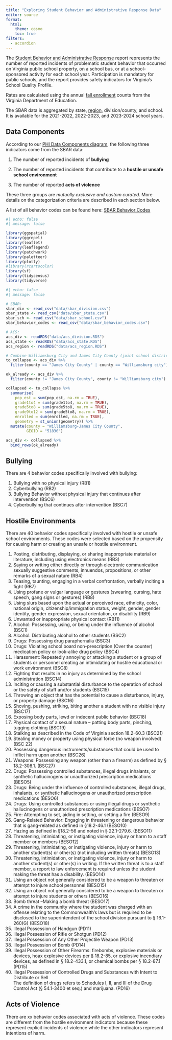 ```yaml
---
title: "Exploring Student Behavior and Administrative Response Data"
editor: source
format:
  html:
    theme: cosmo
    toc: true
filters:
  - accordion
---
```


The [Student Behavior and Administrative Response](https://www.doe.virginia.gov/data-policy-funding/data-reports/data-collection/student-behavior-and-administrative-response-collection) report represents the number of reported incidents of problematic student behavior that occurred on Virginia public school property, on a school bus, or at a school-sponsored activity for each school year. Participation is mandatory for public schools, and the report provides safety indicators for Virginia’s School Quality Profile.

Rates are calculated using the annual [fall enrollment](https://p1pe.doe.virginia.gov/apex_captcha/home.do?apexTypeId=304) counts from the Virginia Department of Education.

The SBAR data is aggregated by state, [region](https://www.doe.virginia.gov/about-vdoe/virginia-school-directories/virginia-public-school-listing-by-region), division/county, and school. It is available for the 2021-2022, 2022-2023, and 2023-2024 school years.

## Data Components

According to our [PHI Data Components diagram](https://docs.google.com/presentation/d/1jfh1NoCpxkOeeoXxONXP2NGjU9_UwGUjncOE0TjsgIM/edit?usp=sharing), the following three indicators come from the SBAR data:

1.  The number of reported incidents of **bullying**

2.  The number of reported incidents that contribute to a **hostile or unsafe school environment**

3.  The number of reported **acts of violence**

These three groups are *mutually exclusive and custom curated*. More details on the categorization criteria are described in each section below.

A list of all behavior codes can be found here: [SBAR Behavior Codes](https://docs.google.com/spreadsheets/d/1M3MbeIxVj7tKs50iHRmrGv77sPN6EMLXO2VU1IsEeXg/edit?usp=sharing)

```r
#| echo: false
#| message: false

library(ggspatial)
library(ggrepel)
library(leaflet)
library(leaflegend)
library(patchwork)
library(paletteer)
library(plotly)
#library(rcartocolor)
library(sf)
library(tidycensus)
library(tidyverse)

```

```r
#| echo: false
#| message: false

# SBAR:
sbar_div <- read_csv("data/sbar_division.csv")
sbar_state <- read_csv("data/sbar_state.csv")
sbar_sch <- read_csv("data/sbar_school.csv")
sbar_behavior_codes <- read_csv("data/sbar_behavior_codes.csv")

# ACS:
acs_div <- readRDS("data/acs_division.RDS")
acs_state <- readRDS("data/acs_state.RDS")
acs_region <- readRDS("data/acs_region.RDS")

# Combine Williamsburg City and James City County (joint school district):
to_collapse <- acs_div %>%
  filter(county == "James City County" | county == "Williamsburg city")

ok_already <- acs_div %>%
  filter(county != "James City County", county != "Williamsburg city")

collapsed <- to_collapse %>%
  summarise(
    pop_est = sum(pop_est, na.rm = TRUE),
    grade1to4 = sum(grade1to4, na.rm = TRUE),
    grade5to8 = sum(grade5to8, na.rm = TRUE),
    grade9to12 = sum(grade5to8, na.rm = TRUE),
    enrolled = sum(enrolled, na.rm = TRUE),
    geometry = st_union(geometry)) %>%
  mutate(county = "Williamsburg-James City County",
         GEOID = "51830")

acs_div <- collapsed %>%
  bind_rows(ok_already)

```

## Bullying

There are 4 behavior codes specifically involved with bullying:

1.  Bullying with no physical injury (RB1)
2.  Cyberbullying (RB2)
3.  Bullying Behavior without physical injury that continues after intervention (BSC6)
4.  Cyberbullying that continues after intervention (BSC7)

## Hostile Environments

There are 40 behavior codes specifically involved with hostile or unsafe school environments. These codes were selected based on the propensity for causing harm or creating an unsafe or hostile environment.

1.  Posting, distributing, displaying, or sharing inappropriate material or literature, including using electronics means (RB3)
2.  Saying or writing either directly or through electronic communication sexually suggestive comments, innuendos, propositions, or other remarks of a sexual nature (RB4)
3.  Teasing, taunting, engaging in a verbal confrontation, verbally inciting a fight (RB7)
4.  Using profane or vulgar language or gestures (swearing, cursing, hate speech, gang signs or gestures) (RB8)
5.  Using slurs based upon the actual or perceived race, ethnicity, color, national origin, citizenship/immigration status, weight, gender, gender identity, gender expression, sexual orientation, or disability (RB9)
6.  Unwanted or inappropriate physical contact (RB11)
7.  Alcohol: Possessing, using, or being under the influence of alcohol (BSC1)
8.  Alcohol: Distributing alcohol to other students (BSC2)
9.  Drugs: Possessing drug paraphernalia (BSC3)
10. Drugs: Violating school board non-prescription (Over the counter) medication policy or look-alike drug policy (BSC4)
11. Harassment: Repeatedly annoying or attacking a student or a group of students or personnel creating an intimidating or hostile educational or work environment (BSC8)
12. Fighting that results in no injury as determined by the school administration (BSC14)
13. Inciting or causing a substantial disturbance to the operation of school or the safety of staff and/or students (BSC15)
14. Throwing an object that has the potential to cause a disturbance, injury, or property damage (BSC16)
15. Shoving, pushing, striking, biting another a student with no visible injury (BSC17)
16. Exposing body parts, lewd or indecent public behavior (BSC18)
17. Physical contact of a sexual nature – patting body parts, pinching, tugging clothing (BSC19)
18. Stalking as described in the Code of Virginia section 18.2-60.3 (BSC21)
19. Stealing money or property using physical force (no weapon involved) (BSC 22)
20. Possessing dangerous instruments/substances that could be used to inflict harm upon another (BSC26)
21. Weapons: Possessing any weapon (other than a firearm) as defined by § 18.2-308.1. (BSC27)
22. Drugs: Possessing controlled substances, illegal drugs inhalants, or synthetic hallucinogens or unauthorized prescription medications (BESO5)
23. Drugs: Being under the influence of controlled substances, illegal drugs, inhalants, or synthetic hallucinogens or unauthorized prescription medications (BESO6)
24. Drugs: Using controlled substances or using illegal drugs or synthetic hallucinogens or unauthorized prescription medications (BESO7)
25. Fire: Attempting to set, aiding in setting, or setting a fire (BESO9)
26. Gang-Related Behavior: Engaging in threatening or dangerous behavior that is gang-related as defined in §18.2-46.1 (BESO10)
27. Hazing as defined in §18.2-56 and noted in § 22.1-279.6. (BESO11)
28. Threatening, intimidating, or instigating violence, injury or harm to a staff member or members (BESO12)
29. Threatening, intimidating, or instigating violence, injury or harm to another student(s) or other(s) (not including written threats) (BESO13)
30. Threatening, intimidation, or instigating violence, injury or harm to another student(s) or other(s) in writing. If the written threat is to a staff member, a report to law enforcement is required unless the student making the threat has a disability. (BESO14)
31. Using an object not generally considered to be a weapon to threaten or attempt to injure school personnel (BESO15)
32. Using an object not generally considered to be a weapon to threaten or attempt to injure students or others (BESO16)
33. Bomb threat –Making a bomb threat (BESO17)
34. A crime in the community where the student was charged with an offense relating to the Commonwealth's laws but is required to be disclosed to the superintendent of the school division pursuant to § 16.1-260(G) (BESO18)
35. Illegal Possession of Handgun (PD11)
36. Illegal Possession of Rifle or Shotgun (PD12)
37. Illegal Possession of Any Other Projectile Weapon (PD13)
38. Illegal Possession of Bomb (PD14)
39. Illegal Possession of Other Firearms: firebombs, explosive materials or devices, hoax explosive devices per § 18.2-85, or explosive incendiary devices, as defined in § 18.2-433.1, or chemical bombs per § 18.2-87.1 (PD15)
40. Illegal Possession of Controlled Drugs and Substances with Intent to Distribute or Sell\
    The definition of drugs refers to Schedules I, II, and III of the Drug Control Act (§ 54.1-3400 et seq.) and marijuana. (PD16)

## Acts of Violence

There are xx behavior codes associated with acts of violence. These codes are different from the hostile environment indicators because these represent explicit incidents of violence while the other indicators represent intentions of harm.
